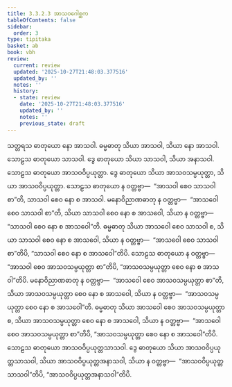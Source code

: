 ```yaml
---
title: 3.3.2.3 အာသဝဂေါစ္ဆက
tableOfContents: false
sidebar:
  order: 3
type: tipitaka
basket: ab
book: vbh
review:
  current: review
  updated: '2025-10-27T21:48:03.377516'
  updated_by: ''
  notes: ''
  history:
  - state: review
    date: '2025-10-27T21:48:03.377516'
    updated_by: ''
    notes: ''
    previous_state: draft
---
```



<ReviewStatus review={frontmatter.review} showDetails={true} />

<HypothesisAnnotation frontmatter={frontmatter} />

<DynamicBreadcrumb />

<Paragraph number="695" book="vbh">
သတ္တရသ ဓာတုယော နော အာသဝါ. ဓမ္မဓာတု သိယာ အာသဝါ, သိယာ နော အာသဝါ. သောဠသ ဓာတုယော သာသဝါ. ဒွေ ဓာတုယော သိယာ သာသဝါ, သိယာ အနာသဝါ. သောဠသ ဓာတုယော အာသဝဝိပ္ပယုတ္တာ. ဒွေ ဓာတုယော သိယာ အာသဝသမ္ပယုတ္တာ, သိယာ အာသဝဝိပ္ပယုတ္တာ. သောဠသ ဓာတုယော န ဝတ္တဗ္ဗာ—  “အာသဝါ စေဝ သာသဝါ စာ”တိ, သာသဝါ စေဝ နော စ အာသဝါ. မနောဝိညာဏဓာတု န ဝတ္တဗ္ဗာ—  “အာသဝေါ စေဝ သာသဝါ စာ”တိ, သိယာ သာသဝါ စေဝ နော စ အာသဝေါ, သိယာ န ဝတ္တဗ္ဗာ—  “သာသဝါ စေဝ နော စ အာသဝေါ”တိ. ဓမ္မဓာတု သိယာ အာသဝေါ စေဝ သာသဝါ စ, သိယာ သာသဝါ စေဝ နော စ အာသဝေါ, သိယာ န ဝတ္တဗ္ဗာ—  “အာသဝေါ စေဝ သာသဝါ စာ”တိပိ, “သာသဝါ စေဝ နော စ အာသဝေါ”တိပိ.
</Paragraph>

<Paragraph number="696" book="vbh">
သောဠသ ဓာတုယော န ဝတ္တဗ္ဗာ—  “အာသဝါ စေဝ အာသဝသမ္ပယုတ္တာ စာ”တိပိ, “အာသဝသမ္ပယုတ္တာ စေဝ နော စ အာသဝါ”တိပိ. မနောဝိညာဏဓာတု န ဝတ္တဗ္ဗာ—  “အာသဝေါ စေဝ အာသဝသမ္ပယုတ္တာ စာ”တိ, သိယာ အာသဝသမ္ပယုတ္တာ စေဝ နော စ အာသဝေါ, သိယာ န ဝတ္တဗ္ဗာ—  “အာသဝသမ္ပယုတ္တာ စေဝ နော စ အာသဝေါ”တိ. ဓမ္မဓာတု သိယာ အာသဝေါ စေဝ အာသဝသမ္ပယုတ္တာ စ, သိယာ အာသဝသမ္ပယုတ္တာ စေဝ နော စ အာသဝေါ, သိယာ န ဝတ္တဗ္ဗာ—  “အာသဝေါ စေဝ အာသဝသမ္ပယုတ္တာ စာ”တိပိ, “အာသဝသမ္ပယုတ္တာ စေဝ နော စ အာသဝေါ”တိပိ. သောဠသ ဓာတုယော အာသဝဝိပ္ပယုတ္တသာသဝါ. ဒွေ ဓာတုယော သိယာ အာသဝဝိပ္ပယုတ္တသာသဝါ, သိယာ အာသဝဝိပ္ပယုတ္တအနာသဝါ, သိယာ န ဝတ္တဗ္ဗာ—  “အာသဝဝိပ္ပယုတ္တသာသဝါ”တိပိ, “အာသဝဝိပ္ပယုတ္တအနာသဝါ”တိပိ.
</Paragraph>